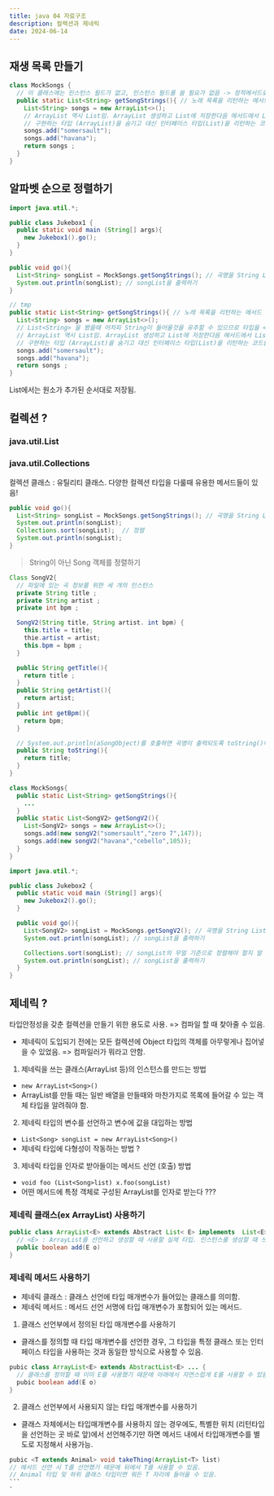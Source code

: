 ```yaml
---
title: java 04 자료구조
description: 컬렉션과 제네릭 
date: 2024-06-14
---
```


## 재생 목록 만들기 
```java
class MockSongs {
  // 이 클래스에는 인스턴스 필드가 없고, 인스턴스 필드를 쓸 필요가 없음 -> 정적메서드로 생성 
  public static List<String> getSongStrings(){ // 노래 목록을 리턴하는 메서드 
    List<String> songs = new ArrayList<>(); 
    // ArrayList 역시 List임. ArrayList 생성하고 List에 저장한다음 메서드에서 List 를 리턴할 수 있음. 
    // 구현하는 타입 (ArrayList)을 숨기고 대신 인터페이스 타입(List)을 리턴하는 코드를 많이 사용함. 
    songs.add("somersault");
    songs.add("havana");
    return songs ;
  }
}
```

## 알파벳 순으로 정렬하기 
```java
import java.util.*;

public class Jukebox1 {
  public static void main (String[] args){
    new Jukebox1().go();
  }
}

public void go(){
  List<String> songList = MockSongs.getSongStrings(); // 곡명을 String List에 저장하기 
  System.out.println(songList); // songList을 출력하기 
}

// tmp
public static List<String> getSongStrings(){ // 노래 목록을 리턴하는 메서드 
  List<String> songs = new ArrayList<>(); 
  // List<String> 을 봤을때 어차피 String이 들어올것을 유추할 수 있으므로 타입을 <> 비워둠. => 타입 추론 
  // ArrayList 역시 List임. ArrayList 생성하고 List에 저장한다음 메서드에서 List 를 리턴할 수 있음. 
  // 구현하는 타입 (ArrayList)을 숨기고 대신 인터페이스 타입(List)을 리턴하는 코드를 많이 사용함. 
  songs.add("somersault");
  songs.add("havana");
  return songs ;
}
```
List에서는 원소가 추가된 순서대로 저장됨. 

## 컬렉션 ?

### java.util.List
### java.util.Collections
컬렉션 클래스 : 유틸리티 클래스. 다양한 컬렉션 타입을 다룰때 유용한 메서드들이 있음!

```java
public void go(){
  List<String> songList = MockSongs.getSongStrings(); // 곡명을 String List에 저장하기 
  System.out.println(songList); 
  Collections.sort(songList);  // 정렬
  System.out.println(songList); 
}
```
> String이 아닌 Song 객체를 정렬하기 

```java
Class SongV2{
  // 파일에 있는 곡 정보를 위한 세 개의 인스턴스 
  private String title ;
  private String artist ;
  private int bpm ;

  SongV2(String title, String artist. int bpm) {
    this.title = title;
    thie.artist = artist;
    this.bpm = bpm ;
  }  

  public String getTitle(){
    return title ;
  }  
  public String getArtist(){
    return artist;
  }
  public int getBpm(){
    return bpm;
  }

  // System.out.println(aSongObject)를 호출하면 곡명이 출력되도록 toString()메서드를 오버라이드 함. 
  public String toString(){ 
    return title;
  }
}
```

```java
class MockSongs{
  public static List<String> getSongStrings(){
    ...
  }
  public static List<SongV2> getSongV2(){
    List<SongV2> songs = new ArrayList<>();
    songs.add(new songV2("somersault","zero 7",147));
    songs.add(new songV2("havana","cebello",105));
  }
}
```

```java
import java.util.*;

public class Jukebox2 {
  public static void main (String[] args){
    new Jukebox2().go();
  }

  public void go(){
    List<SongV2> songList = MockSongs.getSongV2(); // 곡명을 String List에 저장하기 
    System.out.println(songList); // songList을 출력하기 

    Collections.sort(songList); // songList의 무얼 기준으로 정렬해야 할지 알 수 없음.
    System.out.println(songList); // songList을 출력하기 
  }
}
```

## 제네릭 ? 
타입안정성을 갖춘 컬렉션을 만들기 위한 용도로 사용. => 컴파일 할 때 찾아줄 수 있음.  
- 제네릭이 도입되기 전에는 모든 컬렉션에 Object 타입의 객체를 아무렇게나 집어넣을 수 있었음. => 컴파일러가 뭐라고 안함. 

1. 제네릭을 쓰는 클래스(ArrayList 등)의 인스턴스를 만드는 방법
  - `new ArrayList<Song>()`
  - ArrayList를 만들 때는 일반 배열을 만들때와 마찬가지로 목록에 들어갈 수 있는 객체 타입을 알려줘야 함.
2. 제네릭 타입의 변수를 선언하고 변수에 값을 대입하는 방법
  - `List<Song> songList = new ArrayList<Song>()`
  - 제네릭 타입에 다형성이 작동하는 방법 ?
3. 제네릭 타입을 인자로 받아들이는 메서드 선언 (호출) 방법
  - `void foo (List<Song>list) x.foo(songList)`
  - 어떤 메서드에 특정 객체로 구성된 ArrayList를 인자로 받는다 ???

### 제네릭 클래스(ex ArrayList) 사용하기
```java
public class ArrayList<E> extends Abstract List< E> implements  List<E> ...{
  // <E> : ArrayList를 선언하고 생성할 때 사용할 실제 타입. 인스턴스를 생성할 때 쓰이는 타입  
  public boolean add(E o)
}
```

### 제네릭 메서드 사용하기 
- 제네릭 클래스 : 클래스 선언에 타입 매개변수가 들어있는 클래스를 의미함. 
- 제네릭 메서드 : 메서드 선언 서명에 타입 매개변수가 포함되어 있는 메서드.

1. 클래스 선언부에서 정의된 타입 매개변수를 사용하기
  - 클래스를 정의할 때 타입 매개변수를 선언한 경우, 그 타입을 특정 클래스 또는 인터페이스 타입을 사용하는 것과 동일한 방식으로 사용할 수 있음.  
  ````java
  pubic class ArrayList<E> extends AbstractList<E> ... {
    // 클래스를 정의할 때 이미 E를 사용했기 때문에 아래에서 자연스럽게 E를 사용할 수 있음
    pubic boolean add(E o)
  }
  ````

2. 클래스 선언부에서 사용되지 않는 타입 매개변수를 사용하기
  - 클래스 자체에서는 타입매개변수를 사용하지 않는 경우에도, 특별한 위치 (리턴타입을 선언하는 곳 바로 앞)에서 선언해주기만 하면 메서드 내에서 타입매개변수를 별도로 지정해서 사용가능. 
  ````java
  pubic <T extends Animal> void takeThing(ArrayList<T> list)
  // 메서드 선언 시 T를 선언했기 때문에 뒤에서 T를 사용할 수 있음.
  // Animal 타입 및 하위 클래스 타입이면 뭐든 T 자리에 들어올 수 있음.
  ```
`
